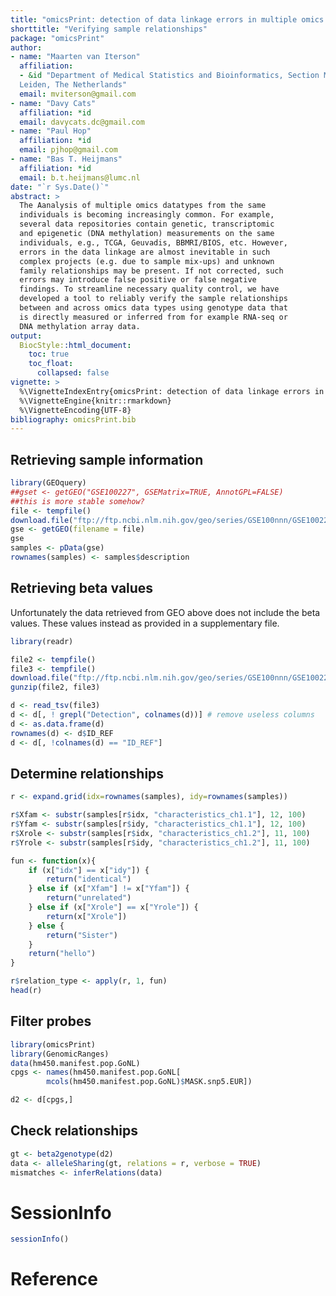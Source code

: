 ```yaml
---
title: "omicsPrint: detection of data linkage errors in multiple omics studies"
shorttitle: "Verifying sample relationships"
package: "omicsPrint"
author: 
- name: "Maarten van Iterson"
  affiliation: 
  - &id "Department of Medical Statistics and Bioinformatics, Section Moleculair Epidemiology, Leiden University Medical Center,
  Leiden, The Netherlands"  
  email: mviterson@gmail.com
- name: "Davy Cats"
  affiliation: *id  
  email: davycats.dc@gmail.com
- name: "Paul Hop"
  affiliation: *id    
  email: pjhop@gmail.com  
- name: "Bas T. Heijmans"
  affiliation: *id    
  email: b.t.heijmans@lumc.nl
date: "`r Sys.Date()`"
abstract: >
  The Aanalysis of multiple omics datatypes from the same
  individuals is becoming increasingly common. For example,
  several data repositories contain genetic, transcriptomic
  and epigenetic (DNA methylation) measurements on the same
  individuals, e.g., TCGA, Geuvadis, BBMRI/BIOS, etc. However,
  errors in the data linkage are almost inevitable in such
  complex projects (e.g. due to sample mix-ups) and unknown
  family relationships may be present. If not corrected, such
  errors may introduce false positive or false negative
  findings. To streamline necessary quality control, we have
  developed a tool to reliably verify the sample relationships
  between and across omics data types using genotype data that
  is directly measured or inferred from for example RNA-seq or
  DNA methylation array data.    	  
output: 
  BiocStyle::html_document:
    toc: true
    toc_float:
      collapsed: false
vignette: >
  %\VignetteIndexEntry{omicsPrint: detection of data linkage errors in multiple omics studies}
  %\VignetteEngine{knitr::rmarkdown}
  %\VignetteEncoding{UTF-8}
bibliography: omicsPrint.bib
---
```



## Retrieving sample information
```r
library(GEOquery)
##gset <- getGEO("GSE100227", GSEMatrix=TRUE, AnnotGPL=FALSE)
##this is more stable somehow?
file <- tempfile()
download.file("ftp://ftp.ncbi.nlm.nih.gov/geo/series/GSE100nnn/GSE100227/matrix/GSE100227_series_matrix.txt.gz", file)
gse <- getGEO(filename = file)
gse
samples <- pData(gse)
rownames(samples) <- samples$description
```

## Retrieving beta values
Unfortunately the data retrieved from GEO above does not include the beta values.
These values instead as provided in a supplementary file.

```r
library(readr)

file2 <- tempfile()
file3 <- tempfile()
download.file("ftp://ftp.ncbi.nlm.nih.gov/geo/series/GSE100nnn/GSE100227/suppl/GSE100227_normalized_data.txt.gz", file2)
gunzip(file2, file3)

d <- read_tsv(file3)
d <- d[, ! grepl("Detection", colnames(d))] # remove useless columns
d <- as.data.frame(d)
rownames(d) <- d$ID_REF
d <- d[, !colnames(d) == "ID_REF"]
```

## Determine relationships
```r
r <- expand.grid(idx=rownames(samples), idy=rownames(samples))

r$Xfam <- substr(samples[r$idx, "characteristics_ch1.1"], 12, 100)
r$Yfam <- substr(samples[r$idy, "characteristics_ch1.1"], 12, 100)
r$Xrole <- substr(samples[r$idx, "characteristics_ch1.2"], 11, 100)
r$Yrole <- substr(samples[r$idy, "characteristics_ch1.2"], 11, 100)

fun <- function(x){
    if (x["idx"] == x["idy"]) {
        return("identical")
    } else if (x["Xfam"] != x["Yfam"]) {
        return("unrelated")
    } else if (x["Xrole"] == x["Yrole"]) {
        return(x["Xrole"])
    } else {
        return("Sister")
    }
    return("hello")
}

r$relation_type <- apply(r, 1, fun)
head(r)
```

## Filter probes
```r
library(omicsPrint)
library(GenomicRanges)
data(hm450.manifest.pop.GoNL)
cpgs <- names(hm450.manifest.pop.GoNL[
        mcols(hm450.manifest.pop.GoNL)$MASK.snp5.EUR])

d2 <- d[cpgs,]
```

## Check relationships
```r
gt <- beta2genotype(d2)
data <- alleleSharing(gt, relations = r, verbose = TRUE)
mismatches <- inferRelations(data)
```

# SessionInfo #

```r
sessionInfo()
```

# Reference #
